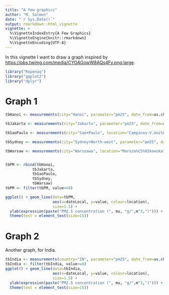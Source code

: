 ```yaml
---
title: "A few graphics"
author: "M. Salmon"
date: "`r Sys.Date()`"
output: rmarkdown::html_vignette
vignette: >
  %\VignetteIndexEntry{A Few Graphics}
  %\VignetteEngine{knitr::rmarkdown}
  %\VignetteEncoding{UTF-8}
---
```


In this vignette I want to draw a graph inspired by <https://pbs.twimg.com/media/CYOAGowW8AQs4Fy.png:large>.

```r
library("Ropenaq")
library("ggplot2")
library("dplyr")

```
# Graph 1

```r
tbHanoi <- measurements(city="Hanoi", parameter="pm25", date_from=as.character(Sys.Date()-1), limit=1000)

tbJakarta <- measurements(city="Jakarta", parameter="pm25", date_from=as.character(Sys.Date()-1), limit=1000)

tbSaoPaulo <- measurements(city="Sao+Paulo", location="Campinas-V.Uni%C3%A3o", parameter="pm25", date_from=as.character(Sys.Date()-1), limit=1000)

tbSydney <- measurements(city="Sydney+North-west", parameter="pm25", date_from=as.character(Sys.Date()-1), limit=1000)

tbWarsaw <- measurements(city="Warszawa", location="Marsza%C5%82kowska", parameter="pm25", date_from=as.character(Sys.Date()-1), limit=1000)


tbPM <- rbind(tbHanoi,
            tbJakarta,
            tbSaoPaulo,
            tbSydney,
            tbWarsaw)
tbPM <- filter(tbPM, value>=0)

ggplot() + geom_line(data=tbPM,
                     aes(x=dateLocal, y=value, colour=location),
                     size=1.5) +
  ylab(expression(paste("PM2.5 concentration (", mu, "g/",m^3,")"))) +
  theme(text = element_text(size=15))

```

# Graph 2

Another graph, for India.

```r
tbIndia <- measurements(country="IN", parameter="pm25", date_from=as.character(Sys.Date()-1), limit=1000)
tbIndia <- filter(tbIndia, value>=0)
ggplot() + geom_line(data=tbIndia,
                     aes(x=dateLocal, y=value, colour=location),
                     size=1.5) +
  ylab(expression(paste("PM2.5 concentration (", mu, "g/",m^3,")"))) +
  theme(text = element_text(size=15))
```
